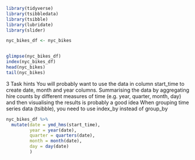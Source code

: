 ```r
library(tidyverse)
library(tsibbledata)
library(tsibble)
library(lubridate)
library(slider)
```

```r
nyc_bikes_df <- nyc_bikes


glimpse(nyc_bikes_df)
index(nyc_bikes_df)
head(nyc_bikes)
tail(nyc_bikes)
```

3 Task hints
You will probably want to use the data in column start_time to create date, month and year columns.
Summarising the data by aggregating hire counts by different measures of time (e.g. year, quarter, month, day) and then visualising the results is probably a good idea
When grouping time series data (tsibble), you need to use index_by instead of group_by

```r
nyc_bikes_df %>% 
  mutate(date = ymd_hms(start_time),
         year = year(date),
         quarter = quarters(date),
         month = month(date),
         day = day(date)
         )
```

